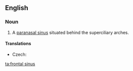 ==English==
{{wikipedia}}
===Noun===
{{en-noun|sg=[[frontal]] [[sinus]]|frontal sinuses}}

# {{anatomy}} A [[paranasal sinus]] situated behind the superciliary arches.

====Translations====
{{trans-top|sinus}}
* Czech: {{t-|cs|čelní dutina|f}}
{{trans-mid}}
{{trans-bottom}}

[[ta:frontal sinus]]